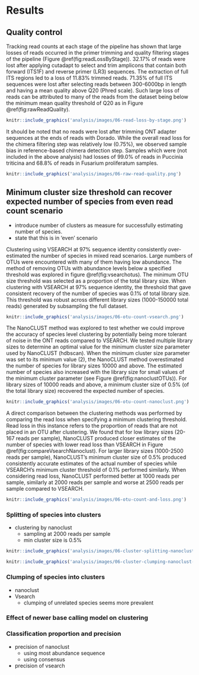 
# Results

## Quality control

Tracking read counts at each stage of the pipeline has shown that large losses of reads occurred in the primer trimming and quality filtering stages of the pipeline (Figure \@ref(fig:readLossByStage)).
32.17% of reads were lost after applying cutadapt to select and trim amplicons that contain both forward (ITS1F) and reverse primer (LR3) sequences.
The extraction of full ITS regions led to a loss of 11.83% trimmed reads.
71.35% of full ITS sequences were lost after selecting reads between 300-6000bp in length and having a mean quality above Q20 (Phred scale).
Such large loss of reads can be attributed to many of the reads from the dataset being below the minimum mean quality threshold of Q20 as in Figure \@ref(fig:rawReadQuality).


```r
knitr::include_graphics('analysis/images/06-read-loss-by-stage.png')
```

It should be noted that no reads were lost after trimming ONT adapter sequences at the ends of reads with Dorado.
While the overall read loss for the chimera filtering step was relatively low (0.75%), we observed sample bias in reference-based chimera detection step.
Samples which were (not included in the above analysis) had losses of 99.0% of reads in Puccinia triticina and 68.8% of reads in Fusarium proliferatum samples.

```r
knitr::include_graphics('analysis/images/06-raw-read-quality.png')
```

## Minimum cluster size threshold can recover expected number of species from even read count scenario {#cluster-results}

- introduce number of clusters as measure for successfully estimating number of species.
- state that this is in 'even' scenario

Clustering using VSEARCH at 97% sequence identity consistently over-estimated the number of species in mixed read scenarios.
Large numbers of OTUs were encountered with many of them having low abundance.
The method of removing OTUs with abundance levels below a specified threshold was explored in figure \@ref(fig:vsearchotus).
The minimum OTU size threshold was selected as a proportion of the total library size.
When clustering with VSEARCH at 97% sequence identity, the threshold that gave consistent recovery of the number of species was 0.1% of total library size.
This threshold was robust across different library sizes (1000-150000 total reads) generated by subsampling the full dataset.

```r
knitr::include_graphics('analysis/images/06-otu-count-vsearch.png')
```

The NanoCLUST method was explored to test whether we could improve the accuracy of species level clustering by potentially
being more tolerant of noise in the ONT reads compared to VSEARCH.
We tested multiple library sizes to determine an optimal value for the minimum cluster size parameter used by NanoCLUST (hdbscan).
When the minimum cluster size parameter was set to its minimum value (2), the NanoCLUST method overestimated the number of species for library sizes 10000 and above.
The estimated number of species also increased with the library size for small values of the minimum cluster parameter (see Figure \@ref(fig:nanoclustOTUs)).
For library sizes of 10000 reads and above, a minimum cluster size of 0.5% (of the total library size) recovered the expected number of species.


```r
knitr::include_graphics('analysis/images/06-otu-count-nanoclust.png')
```

A direct comparison between the clustering methods was performed by comparing the read loss when specifying a minimum clustering threshold.
Read loss in this instance refers to the proportion of reads that are not placed in an OTU after clustering.
We found that for low library sizes (20-167 reads per sample), NanoCLUST produced closer estimates of the number of species
with lower read loss than VSEARCH in Figure \@ref(fig:compareVsearchNanoclust).
For larger library sizes (1000-2500 reads per sample), NanoCLUST's minimum cluster size of 0.5% produced consistently
accurate estimates of the actual number of species while VSEARCH's minimum cluster threshold of 0.1% performed similarly.
When considering read loss, NanoCLUST performed better at 1000 reads per sample, similarly at 2000 reads per sample
and worse at 2500 reads per sample compared to VSEARCH.

```r
knitr::include_graphics('analysis/images/06-otu-count-and-loss.png')
```

### Splitting of species into clusters

- clustering by nanoclust
  - sampling at 2000 reads per sample
  - min cluster size is 0.5%

```r
knitr::include_graphics('analysis/images/06-cluster-splitting-nanoclust-with-tax-ex.png')
```

```r
knitr::include_graphics('analysis/images/06-cluster-clumping-nanoclust-with-tax-ex.png')
```


### Clumping of species into clusters

- nanoclust
- Vsearch
  - clumping of unrelated species seems more prevalent


### Effect of newer base calling model on clustering

### Classification proportion and precision 

- precision of nanoclust
    - using most abundance sequence
    - using consensus
- precision of vsearch